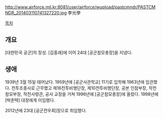 http://www.airforce.mil.kr:8081/user/airforce/wupload/pastcmndr/PASTCMNDR_201403110741327220.jpg
李光學

[[목차]]
== 개요 ==
[대한민국 공군]의 장성. [김홍래]에 이어 24대 [공군참모총장]을 지냈다.

== 생애 ==
1939년 3월 15일 태어났다. 1959년에 [공군사관학교] 11기로 입학해 1963년에 임관했다. 전투조종사로 근무했고 제16전투비행단장, 제10전투비행단장, 공본 인참부장, 작전참모부장, 작전사령관, 공사 교장을 거쳐 1996년에 [공군참모총장]에 올랐다. 1998년에 [박춘택] 대장에게 이임했다.

2012년에 23대 [공군전우회]장으로 취임했다.
